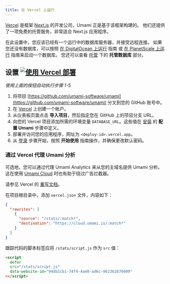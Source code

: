 ```yaml
---
title: 在 Vercel 上运行
---
```


[Vercel](https://vercel.com/) 是框架 [Next.js](https://nextjs.org/) 的开发公司，Umami 正是基于该框架构建的。
他们还提供了一项免费的托管服务，非常适合 Next.js 应用程序。

在此设置中，您应该已经有一个运行中的数据库服务器，并接受远程连接。
如果您还没有数据库，可以按照 [在 DigitalOcean 上运行](/docs/running-on-digitalocean) 指南
或 [在 PlanetScale 上运行](/docs/running-on-planetscale) 指南来启动一个数据库。
您还可以查看 [托管](/docs/guides/hosting) 下的 **托管数据库** 部分。

## 设置 [![使用 Vercel 部署](https://vercel.com/button)](https://vercel.com/new/git/external?repository-url=https%3A%2F%2Fgithub.com%2Fmikecao%2Fumami&env=DATABASE_URL&envDescription=这些值是在安装中的%20Configure%20Umami%20步骤中定义的&envLink=https%3A%2F%2Fumami.is%2Fdocs%2Finstall&project-name=umami&repo-name=umami)

_使用上面的按钮自动执行步骤 1-5_

1. 将项目 [https://github.com/umami-software/umami](https://github.com/umami-software/umami) 分叉到您的 GitHub 账号中。
2. 在 [Vercel](https://vercel.com/) 上创建一个帐户。
3. 从仪表板页面点击 **导入项目**，然后指定您在 GitHub 上的项目分支 URL。
4. 向您的 Vercel 项目添加所需的环境变量 `DATABASE_URL`。这些值在
   [安装](/docs/install) 的 **配置 Umami** 步骤中定义。
5. 部署并访问您的应用程序，网址为 `<deploy-id>.vercel.app`。
6. 从 [登录](/docs/login) 步骤开始，按照 **开始使用** 指南操作，并确保更改默认密码。

### 通过 Vercel 代理 Umami 分析

可选地，您可以通过代理 Umami Analytics 来从您的主域名提供 Umami 分析。这在使用 [Umami Cloud](https://umami.is/pricing) 时也有助于绕过广告拦截器。

请参见 Vercel 的 [重写文档](https://vercel.com/docs/project-configuration)。

在项目根目录中，添加 `vercel.json` 文件，内容如下：

```json
{
  "rewrites": [
    {
      "source": "/stats/:match*",
      "destination": "https://cloud.umami.is/:match*"
    }
  ]
}
```

跟踪代码的脚本标签应将 `/stats/script.js` 作为 `src` 值：

```html
<script
  defer
  src="/stats/script.js"
  data-website-id="94db1cb1-74f4-4a40-ad6c-962362670409"
></script>
```